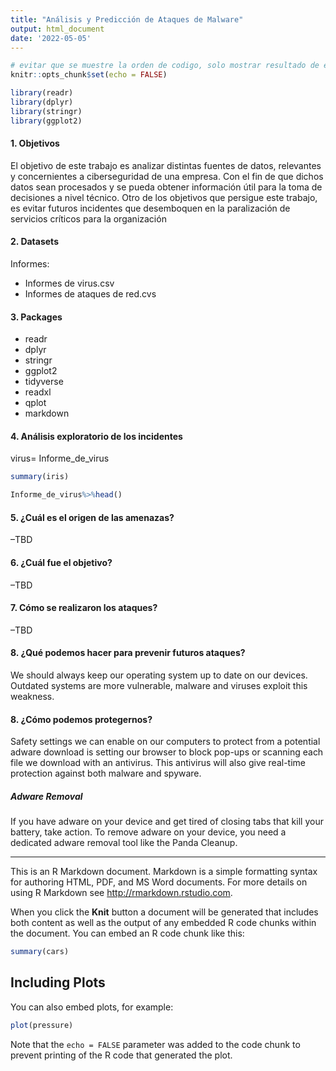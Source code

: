 ```yaml
---
title: "Análisis y Predicción de Ataques de Malware"
output: html_document
date: '2022-05-05'
---
```


```r
# evitar que se muestre la orden de codigo, solo mostrar resultado de ejecucion
knitr::opts_chunk$set(echo = FALSE)
```


```r
library(readr)
library(dplyr)
library(stringr)
library(ggplot2)
```
#### **1. Objetivos**
El objetivo de este trabajo es analizar distintas fuentes de datos, relevantes y concernientes a ciberseguridad de una empresa. Con el fin de que dichos datos sean procesados y se pueda obtener información útil para la toma de decisiones a nivel técnico. Otro de los objetivos que persigue este trabajo, es evitar futuros incidentes que desemboquen en la paralización de servicios críticos para la organización

#### **2. Datasets**

Informes: 

- Informes de virus.csv
- Informes de ataques de red.cvs

#### **3. Packages**
- readr
- dplyr
- stringr
- ggplot2
- tidyverse
- readxl
- qplot
- markdown

#### **4. Análisis exploratorio de los incidentes**

virus= Informe_de_virus

```r
summary(iris)

Informe_de_virus%>%head()
```

#### **5. ¿Cuál es el origen de las amenazas?**

--TBD

#### **6. ¿Cuál fue el objetivo?**

--TBD

#### **7. Cómo se realizaron los ataques?**

--TBD

#### **8. ¿Qué podemos hacer para prevenir futuros ataques?**

We  should always keep our  operating system up to date on our devices. Outdated systems are more vulnerable, malware and viruses exploit this weakness.

#### **8. ¿Cómo podemos protegernos?**

Safety settings we can enable on our computers to protect from a potential adware download is setting our browser to block pop-ups or scanning each file we download with an antivirus. This antivirus will also give real-time protection against both malware and spyware.

##### Adware Removal

If you have adware on your device and get tired of closing tabs that kill your battery, take action. To remove adware on your device, you need a dedicated adware removal tool like the Panda Cleanup.

----------------------------------
This is an R Markdown document. Markdown is a simple formatting syntax for authoring HTML, PDF, and MS Word documents. For more details on using R Markdown see <http://rmarkdown.rstudio.com>.

When you click the **Knit** button a document will be generated that includes both content as well as the output of any embedded R code chunks within the document. You can embed an R code chunk like this:

```r
summary(cars)
```

## Including Plots

You can also embed plots, for example:

```r
plot(pressure)
```

Note that the `echo = FALSE` parameter was added to the code chunk to prevent printing of the R code that generated the plot.
